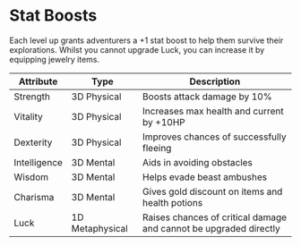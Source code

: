 # Stat Boosts

Each level up grants adventurers a +1 stat boost to help them survive their explorations. Whilst you cannot upgrade Luck, you can increase it by equipping jewelry items.

| Attribute    | Type            | Description                                                       |
| ------------ | --------------- | ----------------------------------------------------------------- |
| Strength     | 3D Physical     | Boosts attack damage by 10%                                       |
| Vitality     | 3D Physical     | Increases max health and current by +10HP                         |
| Dexterity    | 3D Physical     | Improves chances of successfully fleeing                          |
| Intelligence | 3D Mental       | Aids in avoiding obstacles                                        |
| Wisdom       | 3D Mental       | Helps evade beast ambushes                                        |
| Charisma     | 3D Mental       | Gives gold discount on items and health potions                   |
| Luck         | 1D Metaphysical | Raises chances of critical damage and cannot be upgraded directly |
